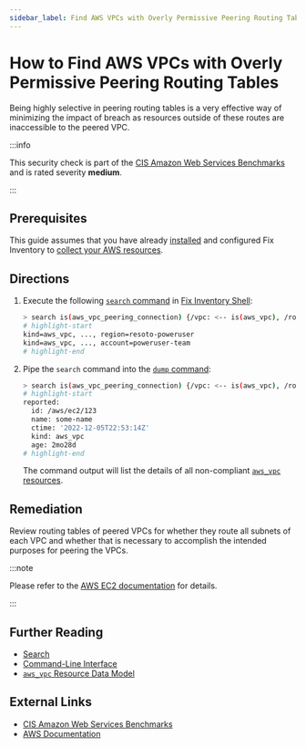 ```yaml
---
sidebar_label: Find AWS VPCs with Overly Permissive Peering Routing Tables
---
```


# How to Find AWS VPCs with Overly Permissive Peering Routing Tables

Being highly selective in peering routing tables is a very effective way of minimizing the impact of breach as resources outside of these routes are inaccessible to the peered VPC.

:::info

This security check is part of the [CIS Amazon Web Services Benchmarks](https://cisecurity.org/benchmark/amazon_web_services) and is rated severity **medium**.

:::

## Prerequisites

This guide assumes that you have already [installed](../../../getting-started/install/index.mdx) and configured Fix Inventory to [collect your AWS resources](../../../how-to-guides/data-sources/collect-aws-resource-data.mdx).

## Directions

1. Execute the following [`search` command](../../../reference/cli/search.mdx) in [Fix Inventory Shell](../../../reference/components/shell.mdx):

   ```bash
   > search is(aws_vpc_peering_connection) {/vpc: <-- is(aws_vpc), /route_tables[]: <-- is(aws_vpc) --> is(aws_ec2_route_table)} | jq --no-rewrite 'if [.route_tables[]?.reported.route_table_routes[]? | select(.origin!="CreateRouteTable") | (.destination_cidr_block=="0.0.0.0/0") or (.destination_cidr_block==.reported.connection_accepter_vpc_info.cidr_block) or (.destination_cidr_block==.reported.connection_requester_vpc_info.cidr_block)] | any then [.vpc] else [] end' | flatten
   # highlight-start
   ​kind=aws_vpc, ..., region=resoto-poweruser
   ​kind=aws_vpc, ..., account=poweruser-team
   # highlight-end
   ```

2. Pipe the `search` command into the [`dump` command](../../../reference/cli/dump.mdx):

   ```bash
   > search is(aws_vpc_peering_connection) {/vpc: <-- is(aws_vpc), /route_tables[]: <-- is(aws_vpc) --> is(aws_ec2_route_table)} | jq --no-rewrite 'if [.route_tables[]?.reported.route_table_routes[]? | select(.origin!="CreateRouteTable") | (.destination_cidr_block=="0.0.0.0/0") or (.destination_cidr_block==.reported.connection_accepter_vpc_info.cidr_block) or (.destination_cidr_block==.reported.connection_requester_vpc_info.cidr_block)] | any then [.vpc] else [] end' | flatten | dump
   # highlight-start
   ​reported:
   ​  id: /aws/ec2/123
   ​  name: some-name
   ​  ctime: '2022-12-05T22:53:14Z'
   ​  kind: aws_vpc
   ​  age: 2mo28d
   # highlight-end
   ```

   The command output will list the details of all non-compliant [`aws_vpc` resources](../../../reference/unified-data-model/aws.mdx#aws_vpc).

## Remediation

Review routing tables of peered VPCs for whether they route all subnets of each VPC and whether that is necessary to accomplish the intended purposes for peering the VPCs.

:::note

Please refer to the [AWS EC2 documentation](https://docs.aws.amazon.com/vpc/latest/peering/peering-configurations-partial-access.html) for details.

:::

## Further Reading

- [Search](../../../reference/search/index.mdx)
- [Command-Line Interface](../../../reference/cli/index.mdx)
- [`aws_vpc` Resource Data Model](../../../reference/unified-data-model/aws.mdx#aws_vpc)

## External Links

- [CIS Amazon Web Services Benchmarks](https://cisecurity.org/benchmark/amazon_web_services)
- [AWS Documentation](https://docs.aws.amazon.com/vpc/latest/peering/peering-configurations-partial-access.html)
